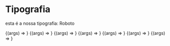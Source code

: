 
<Meta title="Components/Tipografia" component={Heading} />


# Tipografia

esta é a nossa tipografia: Roboto

<ArgsTable of={Heading} />

<Canvas>
  <Story
    name="Display"
    args={{
      name: "Lorem ipsum",
      typeHeading: "display",
    }}
  >
    {(args) => <Heading {...args} />}
  </Story>
</Canvas>

<Canvas>
  <Story
    name="Heading L"
    args={{
      name: "Lorem ipsum",
      typeHeading: "heading-l",
    }}
  >
    {(args) => <Heading {...args} />}
  </Story>
</Canvas>

<Canvas>
  <Story
    name="Heading M"
    args={{
      name: "Lorem ipsum",
      typeHeading: "heading-m",
    }}
  >
    {(args) => <Heading {...args} />}
  </Story>
</Canvas>

<Canvas>
  <Story
    name="Heading S"
    args={{
      name: "Lorem ipsum",
      typeHeading: "heading-s",
    }}
  >
    {(args) => <Heading {...args} />}
  </Story>
</Canvas>

<Canvas>
  <Story
    name="Heading XS"
    args={{
      name: "Lorem ipsum",
      typeHeading: "heading-xs",
    }}
  >
    {(args) => <Heading {...args} />}
  </Story>
</Canvas>

<Canvas>
  <Story
    name="SubHeading"
    args={{
      name: "Lorem ipsum",
      typeHeading: "subheading",
    }}
  >
    {(args) => <Heading {...args} />}
  </Story>
</Canvas>

<Canvas>
  <Story
    name="Body M"
    args={{
      name: "Lorem ipsum",
      typeHeading: "body-m",
    }}
  >
    {(args) => <Heading {...args} />}
  </Story>
</Canvas>
